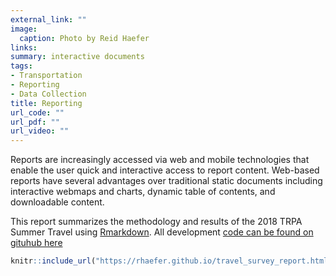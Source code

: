 ```yaml
---
external_link: ""
image:
  caption: Photo by Reid Haefer
links:
summary: interactive documents
tags:
- Transportation
- Reporting
- Data Collection
title: Reporting
url_code: ""
url_pdf: ""
url_video: ""
---
```


Reports are increasingly accessed via web and mobile technologies that enable the user quick and interactive access to report content. Web-based reports have several advantages over traditional static documents including interactive webmaps and charts, dynamic table of contents, and downloadable content.

This report summarizes the methodology and results of the 2018 TRPA Summer Travel using [Rmarkdown](https://rmarkdown.rstudio.com/). All development [code can be found on gituhub here](https://github.com/trpa-reid/travel_survey/blob/master/travel_survey_report.Rmd)

```r
knitr::include_url("https://rhaefer.github.io/travel_survey_report.html", height="1000px")
```
